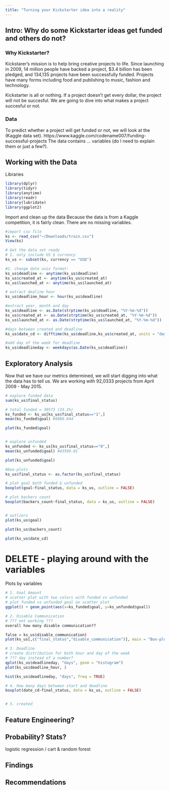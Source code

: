 ```yaml
---
title: "Turning your Kickstarter idea into a reality"
---
```


## Intro: Why do some Kickstarter ideas get funded and others do not?   

### Why Kickstarter?
Kickstarer's mission is to help bring creative projects to life. Since launching in 2009, 14 million people have backed a project, $3.4 billion has been pledged, and 134,135 projects have been successfully funded. Projects have many forms including food and publishing to music, fashion and technology. 

Kickstarter is all or nothing. If a project doesn't get every dollar, the project will not be succesful. We are going to dive into what makes a project succesful or not.      

### Data  
To predict whether a project will get funded or not, we will look at the (Kaggle data set). https://www.kaggle.com/codename007/funding-successful-projects 
The data contains ... variables (do I need to explain them or just a few?). 

## Working with the Data

Libraries
```r
library(dplyr)
library(tidyr)
library(anytime)
library(readr)
library(lubridate)
library(ggplot2)
```

Import and clean up the data
Because the data is from a Kaggle competition, it is fairly clean. There are no missing variables.
```r
#import csv file
ks <- read_csv("~/Downloads/train.csv")
View(ks)

# Get the data set ready  
# 1. only include US $ currency 
ks_us <- subset(ks, currency == "USD")

#2. change date unix format:
ks_us$deadline <- anytime(ks_us$deadline)
ks_us$created_at <- anytime(ks_us$created_at)
ks_us$launched_at <- anytime(ks_us$launched_at)

# extract dealine hour
ks_us$deadline_hour <- hour(ks_us$deadline)

#extract year, month and day
ks_us$deadline <- as.Date(strptime(ks_us$deadline, "%Y-%m-%d"))
ks_us$created_at <- as.Date(strptime(ks_us$created_at, "%Y-%m-%d"))
ks_us$launched_at <- as.Date(strptime(ks_us$launched_at, "%Y-%m-%d"))

#days between created and deadline
ks_us$date_cd <- difftime(ks_us$deadline,ks_us$created_at, units = "days")

#add day of the week for deadline
ks_us$deadlineday <- weekdays(as.Date(ks_us$deadline))


```

## Exploratory Analysis
Now that we have our metrics determined, we will start digging into what the data has to tell us. We are working with 92,0333 projects from April 2009 - May 2015. 
```r
# explore funded data
sum(ks_us$final_status)

# total funded = 30573 (33.2%)
ks_funded <- ks_us[ks_us$final_status=="1",]
mean(ks_funded$goal) #9880.844

plot(ks_funded$goal) 


# explore unfunded
ks_unfunded <- ks_us[ks_us$final_status=="0",]
mean(ks_unfunded$goal) #43599.01

plot(ks_unfunded$goal)

#box-plots
ks_us$final_status <- as.factor(ks_us$final_status)

# plot goal both funded & unfunded
boxplot(goal~final_status, data = ks_us, outline = FALSE)

# plot backers count
boxplot(backers_count~final_status, data = ks_us, outline = FALSE)


# outliers
plot(ks_us$goal) 

plot(ks_us$backers_count) 

plot(ks_us$date_cd) 
``` 

# DELETE - playing around with the variables
Plots by variables
```r
# 1. Goal Amount
# scatter plot with two colors with funded vs unfunded
# plot funded vs unfunded goal on scatter plot
ggplot() + geom_point(aes(x=ks_funded$goal, y=ks_unfunded$goal))

# 2. Disable Communication
# ??? not working ???
overall how many disable communication??

false = ks_us$disable_communication)
plot(ks_us[,c("final_status","disable_communication")], main = "Box-plot of backers", outline = FALSE)

# 3. Deadline
# create distribution for both hour and day of the week
# ??? day instead of a number? 
qplot(ks_us$deadlineday, "days", geom = "histogram")
plot(ks_us$deadline_hour, )

hist(ks_us$deadlineday, "days", freq = TRUE)

# 4. How many days between start and deadline
boxplot(date_cd~final_status, data = ks_us, outline = FALSE)


# 5. created

```


## Feature Engineering?



## Probability? Stats? 
logistic regression / cart & random forest


## Findings 



## Recommendations




